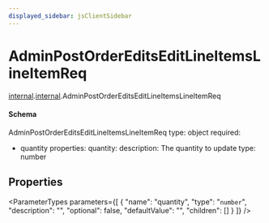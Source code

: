 ```yaml
---
displayed_sidebar: jsClientSidebar
---
```



# AdminPostOrderEditsEditLineItemsLineItemReq

[internal](../../admin_discounts/modules/admin_discounts.internal.mdx).[internal](../modules/admin_discounts.internal.internal.mdx).AdminPostOrderEditsEditLineItemsLineItemReq

#### Schema

AdminPostOrderEditsEditLineItemsLineItemReq
type: object
required:
  - quantity
properties:
  quantity:
    description: The quantity to update
    type: number

## Properties

<ParameterTypes parameters={[
  {
    "name": "quantity",
    "type": "`number`",
    "description": "",
    "optional": false,
    "defaultValue": "",
    "children": []
  }
]} />
